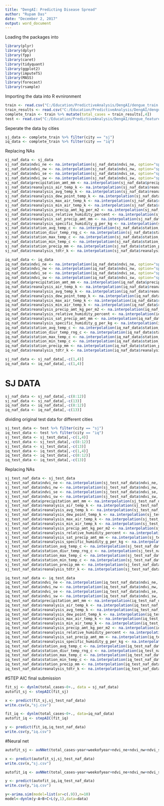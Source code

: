 ---
title: "DengAI: Predicting Disease Spread"
author: "Rupam Das"
date: "December 2, 2017"
output: word_document
---

Loading the packages into 

```{r}
library(plyr)
library(dplyr)
library(fpp)
library(caret)
library(tidyquant)
library(ggplot2)
library(imputeTS)
library(MASS)
library(forecast)
library(rsample)
```

Importing the data into R evnironment

```{r Importing data}
train <- read.csv("C:/Education/PredictiveAnalysis/DengAI/dengue_train.csv")
train_results <- read.csv("C:/Education/PredictiveAnalysis/DengAI/dengue_labels_train.csv")
complete_train <- train %>% mutate(total_cases = train_results[,4])
test <- read.csv("C:/Education/PredictiveAnalysis/DengAI/dengue_features_test.csv")
```

Seperate the data by cities

```{r Dividing my data}
sj_data <- complete_train %>% filter(city == "sj")
iq_data <- complete_train %>% filter(city == "iq")
```

Replacing NAs

```{r Mydataset}
sj_naf_data <- sj_data
sj_naf_data$ndvi_ne <- na.interpolation(sj_naf_data$ndvi_ne, option="spline")
sj_naf_data$ndvi_nw <- na.interpolation(sj_naf_data$ndvi_nw, option="spline")
sj_naf_data$ndvi_se <- na.interpolation(sj_naf_data$ndvi_se, option="spline")
sj_naf_data$ndvi_sw <- na.interpolation(sj_naf_data$ndvi_sw, option="spline")
sj_naf_data$precipitation_amt_mm <- na.interpolation(sj_naf_data$precipitation_amt_mm, option="spline")
sj_naf_data$reanalysis_air_temp_k <- na.interpolation(sj_naf_data$reanalysis_air_temp_k, option="spline")
sj_naf_data$reanalysis_avg_temp_k <- na.interpolation(sj_naf_data$reanalysis_avg_temp_k, option="spline")
sj_naf_data$reanalysis_dew_point_temp_k <- na.interpolation(sj_naf_data$reanalysis_dew_point_temp_k, option="spline")
sj_naf_data$reanalysis_max_air_temp_k <- na.interpolation(sj_naf_data$reanalysis_max_air_temp_k, option="spline")
sj_naf_data$reanalysis_min_air_temp_k <- na.interpolation(sj_naf_data$reanalysis_min_air_temp_k, option="spline")
sj_naf_data$reanalysis_precip_amt_kg_per_m2 <- na.interpolation(sj_naf_data$reanalysis_precip_amt_kg_per_m2, option="spline")
sj_naf_data$reanalysis_relative_humidity_percent <- na.interpolation(sj_naf_data$reanalysis_relative_humidity_percent, option="spline")
sj_naf_data$reanalysis_sat_precip_amt_mm <- na.interpolation(sj_naf_data$reanalysis_sat_precip_amt_mm, option="spline")
sj_naf_data$reanalysis_specific_humidity_g_per_kg <- na.interpolation(sj_naf_data$reanalysis_specific_humidity_g_per_kg, option="spline")
sj_naf_data$station_avg_temp_c <- na.interpolation(sj_naf_data$station_avg_temp_c, option="spline")
sj_naf_data$station_diur_temp_rng_c <- na.interpolation(sj_naf_data$station_diur_temp_rng_c, option="spline")
sj_naf_data$station_max_temp_c <- na.interpolation(sj_naf_data$station_max_temp_c, option="spline")
sj_naf_data$station_min_temp_c <- na.interpolation(sj_naf_data$station_min_temp_c, option="spline")
sj_naf_data$station_precip_mm <- na.interpolation(sj_naf_data$station_precip_mm, option="spline")
sj_naf_data$reanalysis_tdtr_k <- na.interpolation(sj_naf_data$reanalysis_tdtr_k, option="spline")
```


```{r Mydataset}
iq_naf_data <- iq_data
iq_naf_data$ndvi_ne <- na.interpolation(iq_naf_data$ndvi_ne, option="spline")
iq_naf_data$ndvi_nw <- na.interpolation(iq_naf_data$ndvi_nw, option="spline")
iq_naf_data$ndvi_se <- na.interpolation(iq_naf_data$ndvi_se, option="spline")
iq_naf_data$ndvi_sw <- na.interpolation(iq_naf_data$ndvi_sw, option="spline")
iq_naf_data$precipitation_amt_mm <- na.interpolation(iq_naf_data$precipitation_amt_mm, option="spline")
iq_naf_data$reanalysis_air_temp_k <- na.interpolation(iq_naf_data$reanalysis_air_temp_k, option="spline")
iq_naf_data$reanalysis_avg_temp_k <- na.interpolation(iq_naf_data$reanalysis_avg_temp_k, option="spline")
iq_naf_data$reanalysis_dew_point_temp_k <- na.interpolation(iq_naf_data$reanalysis_dew_point_temp_k, option="spline")
iq_naf_data$reanalysis_max_air_temp_k <- na.interpolation(iq_naf_data$reanalysis_max_air_temp_k, option="spline")
iq_naf_data$reanalysis_min_air_temp_k <- na.interpolation(iq_naf_data$reanalysis_min_air_temp_k, option="spline")
iq_naf_data$reanalysis_precip_amt_kg_per_m2 <- na.interpolation(iq_naf_data$reanalysis_precip_amt_kg_per_m2, option="spline")
iq_naf_data$reanalysis_relative_humidity_percent <- na.interpolation(iq_naf_data$reanalysis_relative_humidity_percent, option="spline")
iq_naf_data$reanalysis_sat_precip_amt_mm <- na.interpolation(iq_naf_data$reanalysis_sat_precip_amt_mm, option="spline")
iq_naf_data$reanalysis_specific_humidity_g_per_kg <- na.interpolation(iq_naf_data$reanalysis_specific_humidity_g_per_kg, option="spline")
iq_naf_data$station_avg_temp_c <- na.interpolation(iq_naf_data$station_avg_temp_c, option="spline")
iq_naf_data$station_diur_temp_rng_c <- na.interpolation(iq_naf_data$station_diur_temp_rng_c, option="spline")
iq_naf_data$station_max_temp_c <- na.interpolation(iq_naf_data$station_max_temp_c, option="spline")
iq_naf_data$station_min_temp_c <- na.interpolation(iq_naf_data$station_min_temp_c, option="spline")
iq_naf_data$station_precip_mm <- na.interpolation(iq_naf_data$station_precip_mm, option="spline")
iq_naf_data$reanalysis_tdtr_k <- na.interpolation(iq_naf_data$reanalysis_tdtr_k, option="spline")
```


```{r removing-columns}
sj_naf_data <- sj_naf_data[,-c(1,4)]
iq_naf_data <- iq_naf_data[,-c(1,4)]
```

# SJ DATA

```{r removing-coulmns-correlated}
sj_naf_data <- sj_naf_data[,-c(8:12)]
sj_naf_data <- sj_naf_data[,-c(13)]
iq_naf_data <- iq_naf_data[,-c(8:12)]
iq_naf_data <- iq_naf_data[,-c(13)]
```

dividing original test data for different cities
```{r test-data}
sj_test_data <- test %>% filter(city == "sj")
iq_test_data <- test %>% filter(city == "iq")
sj_test_data <- sj_test_data[,-c(1,4)]
sj_test_data <- sj_test_data[,-c(8:12)]
sj_test_data <- sj_test_data[,-c(13)]
iq_test_data <- iq_test_data[,-c(1,4)]
iq_test_data <- iq_test_data[,-c(8:12)]
iq_test_data <- iq_test_data[,-c(13)]
```

Replacing NAs

```{r Mydataset}
sj_test_naf_data <- sj_test_data
sj_test_naf_data$ndvi_ne <- na.interpolation(sj_test_naf_data$ndvi_ne, option="spline")
sj_test_naf_data$ndvi_nw <- na.interpolation(sj_test_naf_data$ndvi_nw, option="spline")
sj_test_naf_data$ndvi_se <- na.interpolation(sj_test_naf_data$ndvi_se, option="spline")
sj_test_naf_data$ndvi_sw <- na.interpolation(sj_test_naf_data$ndvi_sw, option="spline")
sj_test_naf_data$precipitation_amt_mm <- na.interpolation(sj_test_naf_data$precipitation_amt_mm, option="spline")
sj_test_naf_data$reanalysis_air_temp_k <- na.interpolation(sj_test_naf_data$reanalysis_air_temp_k, option="spline")
sj_test_naf_data$reanalysis_avg_temp_k <- na.interpolation(sj_test_naf_data$reanalysis_avg_temp_k, option="spline")
sj_test_naf_data$reanalysis_dew_point_temp_k <- na.interpolation(sj_test_naf_data$reanalysis_dew_point_temp_k, option="spline")
sj_test_naf_data$reanalysis_max_air_temp_k <- na.interpolation(sj_test_naf_data$reanalysis_max_air_temp_k, option="spline")
sj_test_naf_data$reanalysis_min_air_temp_k <- na.interpolation(sj_test_naf_data$reanalysis_min_air_temp_k, option="spline")
sj_test_naf_data$reanalysis_precip_amt_kg_per_m2 <- na.interpolation(sj_test_naf_data$reanalysis_precip_amt_kg_per_m2, option="spline")
sj_test_naf_data$reanalysis_relative_humidity_percent <- na.interpolation(sj_test_naf_data$reanalysis_relative_humidity_percent, option="spline")
sj_test_naf_data$reanalysis_sat_precip_amt_mm <- na.interpolation(sj_test_naf_data$reanalysis_sat_precip_amt_mm, option="spline")
sj_test_naf_data$reanalysis_specific_humidity_g_per_kg <- na.interpolation(sj_test_naf_data$reanalysis_specific_humidity_g_per_kg, option="spline")
sj_test_naf_data$station_avg_temp_c <- na.interpolation(sj_test_naf_data$station_avg_temp_c, option="spline")
sj_test_naf_data$station_diur_temp_rng_c <- na.interpolation(sj_test_naf_data$station_diur_temp_rng_c, option="spline")
sj_test_naf_data$station_max_temp_c <- na.interpolation(sj_test_naf_data$station_max_temp_c, option="spline")
sj_test_naf_data$station_min_temp_c <- na.interpolation(sj_test_naf_data$station_min_temp_c, option="spline")
sj_test_naf_data$station_precip_mm <- na.interpolation(sj_test_naf_data$station_precip_mm, option="spline")
sj_test_naf_data$reanalysis_tdtr_k <- na.interpolation(sj_test_naf_data$reanalysis_tdtr_k, option="spline")
```


```{r Mydataset}
iq_test_naf_data <- iq_test_data
iq_test_naf_data$ndvi_ne <- na.interpolation(iq_test_naf_data$ndvi_ne, option="spline")
iq_test_naf_data$ndvi_nw <- na.interpolation(iq_test_naf_data$ndvi_nw, option="spline")
iq_test_naf_data$ndvi_se <- na.interpolation(iq_test_naf_data$ndvi_se, option="spline")
iq_test_naf_data$ndvi_sw <- na.interpolation(iq_test_naf_data$ndvi_sw, option="spline")
iq_test_naf_data$precipitation_amt_mm <- na.interpolation(iq_test_naf_data$precipitation_amt_mm, option="spline")
iq_test_naf_data$reanalysis_air_temp_k <- na.interpolation(iq_test_naf_data$reanalysis_air_temp_k, option="spline")
iq_test_naf_data$reanalysis_avg_temp_k <- na.interpolation(iq_test_naf_data$reanalysis_avg_temp_k, option="spline")
iq_test_naf_data$reanalysis_dew_point_temp_k <- na.interpolation(iq_test_naf_data$reanalysis_dew_point_temp_k, option="spline")
iq_test_naf_data$reanalysis_max_air_temp_k <- na.interpolation(iq_test_naf_data$reanalysis_max_air_temp_k, option="spline")
iq_test_naf_data$reanalysis_min_air_temp_k <- na.interpolation(iq_test_naf_data$reanalysis_min_air_temp_k, option="spline")
iq_test_naf_data$reanalysis_precip_amt_kg_per_m2 <- na.interpolation(iq_test_naf_data$reanalysis_precip_amt_kg_per_m2, option="spline")
iq_test_naf_data$reanalysis_relative_humidity_percent <- na.interpolation(iq_test_naf_data$reanalysis_relative_humidity_percent, option="spline")
iq_test_naf_data$reanalysis_sat_precip_amt_mm <- na.interpolation(iq_test_naf_data$reanalysis_sat_precip_amt_mm, option="spline")
iq_test_naf_data$reanalysis_specific_humidity_g_per_kg <- na.interpolation(iq_test_naf_data$reanalysis_specific_humidity_g_per_kg, option="spline")
iq_test_naf_data$station_avg_temp_c <- na.interpolation(iq_test_naf_data$station_avg_temp_c, option="spline")
iq_test_naf_data$station_diur_temp_rng_c <- na.interpolation(iq_test_naf_data$station_diur_temp_rng_c, option="spline")
iq_test_naf_data$station_max_temp_c <- na.interpolation(iq_test_naf_data$station_max_temp_c, option="spline")
iq_test_naf_data$station_min_temp_c <- na.interpolation(iq_test_naf_data$station_min_temp_c, option="spline")
iq_test_naf_data$station_precip_mm <- na.interpolation(iq_test_naf_data$station_precip_mm, option="spline")
iq_test_naf_data$reanalysis_tdtr_k <- na.interpolation(iq_test_naf_data$reanalysis_tdtr_k, option="spline")
```


#STEP AIC final submission


```{r full-model-1}
fit_sj <- dynlm(total_cases~0+., data = sj_naf_data)
autofit_sj <- stepAIC(fit_sj)

x <- predict(fit_sj,sj_test_naf_data)
write.csv(x,"sj.csv")

fit_iq <- dynlm(total_cases~0+., data=iq_naf_data)
autofit_iq <- stepAIC(fit_iq)

y <- predict(fit_iq,iq_test_naf_data)
write.csv(y,"iq.csv")

```


#Neural net

```{r full-model-1, echo=False}
autofit_sj <- avNNet(total_cases~year+weekofyear+ndvi_ne+ndvi_nw+ndvi_se+ndvi_sw+reanalysis_relative_humidity_percent+reanalysis_specific_humidity_g_per_kg+station_diur_temp_rng_c+station_min_temp_c, sj_naf_data, size=3,repeats=5)

x <- predict(autofit_sj,sj_test_naf_data)
write.csv(x,"sj.csv")

autofit_iq <- avNNet(total_cases~year+weekofyear+ndvi_ne+ndvi_nw+ndvi_se+ndvi_sw+reanalysis_relative_humidity_percent+reanalysis_specific_humidity_g_per_kg+station_diur_temp_rng_c+station_min_temp_c, iq_naf_data,size=3,repeats=5)

y <- predict(autofit_iq,iq_test_naf_data)
write.csv(y,"iq.csv")

```
```{r mice }
y<-arima.sim(model=list(ar=c(.9)),n=10)
model<-dynlm(y~A+B+C+L(y,1),data=data)
```

